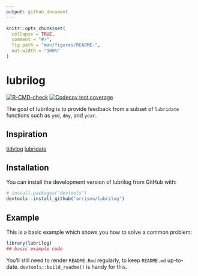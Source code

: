 ```yaml
---
output: github_document
---
```


<!-- README.md is generated from README.Rmd. Please edit that file -->

```r
knitr::opts_chunk$set(
  collapse = TRUE,
  comment = "#>",
  fig.path = "man/figures/README-",
  out.width = "100%"
)
```

# lubrilog

<!-- badges: start -->
[![R-CMD-check](https://github.com/arrismo/lubrilog/actions/workflows/R-CMD-check.yaml/badge.svg)](https://github.com/arrismo/lubrilog/actions/workflows/R-CMD-check.yaml)
[![Codecov test coverage](https://codecov.io/gh/arrismo/lubrilog/graph/badge.svg)](https://app.codecov.io/gh/arrismo/lubrilog)
<!-- badges: end -->

The goal of lubrilog is to provide feedback from a subset of `lubridate` functions such as `ymd`, `dmy`, and `year`.

## Inspiration
[tidylog](https://github.com/elbersb/tidylog/tree/master?tab=readme-ov-file)
[lubridate](https://github.com/tidyverse/lubridate)

## Installation

You can install the development version of lubrilog from GitHub with:

``` r
# install.packages("devtools")
devtools::install_github("arrismo/lubrilog")
```

## Example

This is a basic example which shows you how to solve a common problem:

```r
library(lubrilog)
## basic example code
```


You'll still need to render `README.Rmd` regularly, to keep `README.md` up-to-date. `devtools::build_readme()` is handy for this.

